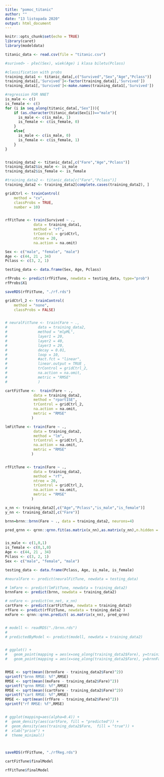 ---
title: "pomoc_titanic"
author: ""
date: "13 listopada 2020"
output: html_document
---

```{r setup, include=FALSE}
knitr::opts_chunk$set(echo = TRUE)
library(caret)
library(modeldata)
```

```{r cars}

titanic_data <- read.csv(file = "titanic.csv")

#surived> - płeć(Sex), wiek(Age) i klasa biletu(Pclass)

#classification with probs
training_data1 <- titanic_data[,c("Survived","Sex","Age","Pclass")]
training_data1[,'Survived']<-factor(training_data1[,'Survived'])
training_data1[,'Survived']<-make.names(training_data1[,'Survived'])

#regression FOR NNET
is_male <- c()
is_female <- c()
for (i in seq_along(titanic_data[,"Sex"])){
    if (as.character(titanic_data$Sex[i])=="male"){
      is_male <- c(is_male, 1)
      is_female <- c(is_female, 0)
    } 
    else{
      is_male <- c(is_male, 0)
      is_female <- c(is_female, 1)
    }
}


training_data2 <- titanic_data[,c("Fare","Age","Pclass")]
training_data2$is_male <- is_male
training_data2$is_female <- is_female

#training_data2 <- titanic_data[c("Fare","Pclass")]
training_data2 <- training_data2[complete.cases(training_data2), ]

```


```{r}

gridCtrl <- trainControl(
    method = "cv",
    classProbs = TRUE,
    number = 10)


rfFitTune <- train(Survived ~ .,
             data = training_data1,
             method = "rf",
             trControl = gridCtrl,
             ntree = 20,
             na.action = na.omit)

Sex <- c("male", "female", "male")
Age <- c(44, 21 , 34)
Pclass <- c(3, 2, 1)

testing_data <- data.frame(Sex, Age, Pclass)

rfProbs <- predict(rfFitTune, newdata = testing_data, type="prob")
rfProbs$X1
```

```{r}

saveRDS(rfFitTune, "./rf.rds")

```


```{r pressure, echo=FALSE}

gridCtrl_2 <- trainControl(
    method = "none",
    classProbs = FALSE)


# neuralFitTune <- train(Fare ~ .,
#              data = training_data2,
#              method = "mlpML",
#              layer1 = 20,
#              layer2 = 40,
#              layer3 = 20,
#              decay = 0.01,
#              loop = 10,
#              #act.fct = "linear",
#              linear.output = TRUE ,
#              trControl = gridCtrl_2,
#              na.action = na.omit,
#              metric = "RMSE"
#              )

cartFitTune <-  train(Fare ~ .,
             data = training_data2,
             method = "rpart1SE",
             trControl = gridCtrl_2,
             na.action = na.omit,
             metric = "RMSE"
            )

lmFitTune <- train(Fare ~ .,
             data = training_data2,
             method = "lm",
             trControl = gridCtrl_2,
             na.action = na.omit,
             metric = "RMSE"
            )


rfFitTune <- train(Fare ~ .,
             data = training_data2,
             method = "rf",
             ntree = 20,
             trControl = gridCtrl_2,
             na.action = na.omit,
             metric = "RMSE"
            )

x_nn <- training_data2[,c("Age","Pclass","is_male","is_female")]
y_nn <- training_data2[,c("Fare")]

brnn=brnn::brnn(Fare ~ ., data = training_data2, neurons=4)

pred_qrnn <- qrnn::qrnn.fit(as.matrix(x_nn),as.matrix(y_nn),n.hidden = 6, penalty = 0.01)


is_male <- c(1,0,1)
is_female <- c(0,1,0)
Age <- c(44, 21 , 34)
Pclass <- c(3, 2, 1)
Sex <- c("male", "female", "male")

testing_data <- data.frame(Pclass, Age, is_male, is_female)

#neuralFare <- predict(neuralFitTune, newdata = testing_data)

# lmFare <- predict(lmFitTune, newdata = training_data2)
brnnFare <- predict(brnn, newdata = training_data2)

# nnFare <- predict(nn_net, x_nn)
cartFare <- predict(cartFitTune, newdata = training_data2)
rfFare <- predict(rfFitTune, newdata = training_data2 )
mxFare <- qrnn::qrnn.predict( as.matrix(x_nn), pred_qrnn)


# modell <- readRDS("./brnn.rds")
# 
# predictedByModel <- predict(modell, newdata = training_data2)


# ggplot() + 
#   geom_point(mapping = aes(x=seq_along(training_data2$Fare), y=training_data2$Fare, color ="red")) +
#   geom_point(mapping = aes(x=seq_along(training_data2$Fare), y=brnnFare ))


RMSE <- sqrt(mean((brnnFare - training_data2$Fare)^2))
sprintf("brnn RMSE: %f",RMSE)
RMSE <- sqrt(mean((mxFare - training_data2$Fare)^2))
sprintf("qrnn RMSE: %f",RMSE)
RMSE <- sqrt(mean((cartFare - training_data2$Fare)^2))
sprintf("cart RMSE: %f",RMSE)
RMSE <- sqrt(mean((rfFare - training_data2$Fare)^2))
sprintf("rf RMSE: %f",RMSE)


# ggplot(mapping=aes(alpha=0.4)) +
#  geom_density(aes(cartFare, fill = "predicted")) +
#  geom_density(aes(training_data2$Fare,  fill = "true")) +
#  xlab("price") +
#  theme_minimal()




```


```{r}

saveRDS(rfFitTune, "./rfReg.rds")


```

```{r}
cartFitTune$finalModel

rfFitTune$finalModel


```

